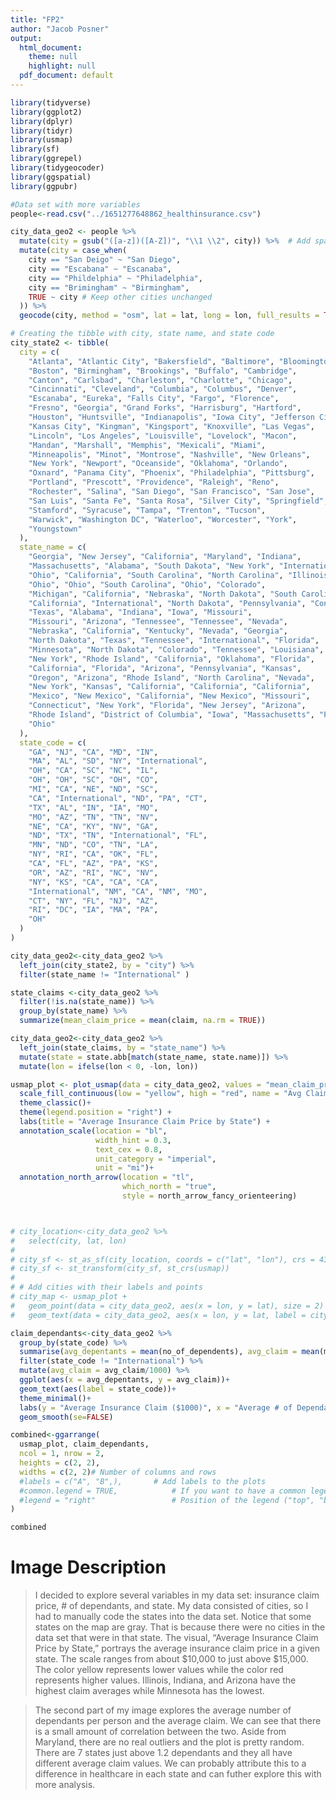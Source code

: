 ```yaml
---
title: "FP2"
author: "Jacob Posner"
output:
  html_document:
    theme: null
    highlight: null
  pdf_document: default
---
```


```r
library(tidyverse)
library(ggplot2)
library(dplyr)
library(tidyr)
library(usmap)
library(sf)
library(ggrepel)
library(tidygeocoder)
library(ggspatial)
library(ggpubr)
```

```r
#Data set with more variables
people<-read.csv("../1651277648862_healthinsurance.csv")

```

```r
city_data_geo2 <- people %>%
  mutate(city = gsub("([a-z])([A-Z])", "\\1 \\2", city)) %>%  # Add space between lowercase and uppercase letters
  mutate(city = case_when(
    city == "San Deigo" ~ "San Diego",
    city == "Escabana" ~ "Escanaba",
    city == "Phildelphia" ~ "Philadelphia",
    city == "Brimingham" ~ "Birmingham",
    TRUE ~ city # Keep other cities unchanged
  )) %>%
  geocode(city, method = "osm", lat = lat, long = lon, full_results = TRUE)  # Geocode cities and get full results
```


```r
# Creating the tibble with city, state name, and state code
city_state2 <- tibble(
  city = c(
    "Atlanta", "Atlantic City", "Bakersfield", "Baltimore", "Bloomington", 
    "Boston", "Birmingham", "Brookings", "Buffalo", "Cambridge", 
    "Canton", "Carlsbad", "Charleston", "Charlotte", "Chicago", 
    "Cincinnati", "Cleveland", "Columbia", "Columbus", "Denver", 
    "Escanaba", "Eureka", "Falls City", "Fargo", "Florence", 
    "Fresno", "Georgia", "Grand Forks", "Harrisburg", "Hartford", 
    "Houston", "Huntsville", "Indianapolis", "Iowa City", "Jefferson City", 
    "Kansas City", "Kingman", "Kingsport", "Knoxville", "Las Vegas", 
    "Lincoln", "Los Angeles", "Louisville", "Lovelock", "Macon", 
    "Mandan", "Marshall", "Memphis", "Mexicali", "Miami", 
    "Minneapolis", "Minot", "Montrose", "Nashville", "New Orleans", 
    "New York", "Newport", "Oceanside", "Oklahoma", "Orlando", 
    "Oxnard", "Panama City", "Phoenix", "Philadelphia", "Pittsburg", 
    "Portland", "Prescott", "Providence", "Raleigh", "Reno", 
    "Rochester", "Salina", "San Diego", "San Francisco", "San Jose", 
    "San Luis", "Santa Fe", "Santa Rosa", "Silver City", "Springfield", 
    "Stamford", "Syracuse", "Tampa", "Trenton", "Tucson", 
    "Warwick", "Washington DC", "Waterloo", "Worcester", "York", 
    "Youngstown"
  ),
  state_name = c(
    "Georgia", "New Jersey", "California", "Maryland", "Indiana", 
    "Massachusetts", "Alabama", "South Dakota", "New York", "International", 
    "Ohio", "California", "South Carolina", "North Carolina", "Illinois", 
    "Ohio", "Ohio", "South Carolina", "Ohio", "Colorado", 
    "Michigan", "California", "Nebraska", "North Dakota", "South Carolina", 
    "California", "International", "North Dakota", "Pennsylvania", "Connecticut", 
    "Texas", "Alabama", "Indiana", "Iowa", "Missouri", 
    "Missouri", "Arizona", "Tennessee", "Tennessee", "Nevada", 
    "Nebraska", "California", "Kentucky", "Nevada", "Georgia", 
    "North Dakota", "Texas", "Tennessee", "International", "Florida", 
    "Minnesota", "North Dakota", "Colorado", "Tennessee", "Louisiana", 
    "New York", "Rhode Island", "California", "Oklahoma", "Florida", 
    "California", "Florida", "Arizona", "Pennsylvania", "Kansas", 
    "Oregon", "Arizona", "Rhode Island", "North Carolina", "Nevada", 
    "New York", "Kansas", "California", "California", "California", 
    "Mexico", "New Mexico", "California", "New Mexico", "Missouri", 
    "Connecticut", "New York", "Florida", "New Jersey", "Arizona", 
    "Rhode Island", "District of Columbia", "Iowa", "Massachusetts", "Pennsylvania", 
    "Ohio"
  ),
  state_code = c(
    "GA", "NJ", "CA", "MD", "IN", 
    "MA", "AL", "SD", "NY", "International", 
    "OH", "CA", "SC", "NC", "IL", 
    "OH", "OH", "SC", "OH", "CO", 
    "MI", "CA", "NE", "ND", "SC", 
    "CA", "International", "ND", "PA", "CT", 
    "TX", "AL", "IN", "IA", "MO", 
    "MO", "AZ", "TN", "TN", "NV", 
    "NE", "CA", "KY", "NV", "GA", 
    "ND", "TX", "TN", "International", "FL", 
    "MN", "ND", "CO", "TN", "LA", 
    "NY", "RI", "CA", "OK", "FL", 
    "CA", "FL", "AZ", "PA", "KS", 
    "OR", "AZ", "RI", "NC", "NV", 
    "NY", "KS", "CA", "CA", "CA", 
    "International", "NM", "CA", "NM", "MO", 
    "CT", "NY", "FL", "NJ", "AZ", 
    "RI", "DC", "IA", "MA", "PA", 
    "OH"
  )
)

city_data_geo2<-city_data_geo2 %>% 
  left_join(city_state2, by = "city") %>% 
  filter(state_name != "International" )
```


```r
state_claims <-city_data_geo2 %>% 
  filter(!is.na(state_name)) %>% 
  group_by(state_name) %>% 
  summarize(mean_claim_price = mean(claim, na.rm = TRUE)) 

city_data_geo2<-city_data_geo2 %>% 
  left_join(state_claims, by = "state_name") %>% 
  mutate(state = state.abb[match(state_name, state.name)]) %>% 
  mutate(lon = ifelse(lon < 0, -lon, lon))

usmap_plot <- plot_usmap(data = city_data_geo2, values = "mean_claim_price", color = "white") +
  scale_fill_continuous(low = "yellow", high = "red", name = "Avg Claim Price", label = scales::dollar_format()) + 
  theme_classic()+
  theme(legend.position = "right") +
  labs(title = "Average Insurance Claim Price by State") + 
  annotation_scale(location = "bl",  
                   width_hint = 0.3,  
                   text_cex = 0.8, 
                   unit_category = "imperial",  
                   unit = "mi")+
  annotation_north_arrow(location = "tl",  
                         which_north = "true",  
                         style = north_arrow_fancy_orienteering)



# city_location<-city_data_geo2 %>% 
#   select(city, lat, lon)
# 
# city_sf <- st_as_sf(city_location, coords = c("lat", "lon"), crs = 4326)
# city_sf <- st_transform(city_sf, st_crs(usmap))
# 
# # Add cities with their labels and points
# city_map <- usmap_plot +
#   geom_point(data = city_data_geo2, aes(x = lon, y = lat), size = 2) +
#   geom_text(data = city_data_geo2, aes(x = lon, y = lat, label = city), size = 3, vjust = 1)


```

```r
claim_dependants<-city_data_geo2 %>% 
  group_by(state_code) %>% 
  summarise(avg_depentants = mean(no_of_dependents), avg_claim = mean(mean_claim_price)) %>% 
  filter(state_code != "International") %>%
  mutate(avg_claim = avg_claim/1000) %>% 
  ggplot(aes(x = avg_depentants, y = avg_claim))+
  geom_text(aes(label = state_code))+
  theme_minimal()+
  labs(y = "Average Insurance Claim ($1000)", x = "Average # of Dependants per Person", title = "Dependants per Person vs. Average Insurance Claim")+
  geom_smooth(se=FALSE)
```

```r
combined<-ggarrange(
  usmap_plot, claim_dependants,             
  ncol = 1, nrow = 2, 
  heights = c(2, 2), 
  widths = c(2, 2)# Number of columns and rows
  #labels = c("A", "B",),       # Add labels to the plots
  #common.legend = TRUE,            # If you want to have a common legend
  #legend = "right"                 # Position of the legend ("top", "bottom", "left", "right")
)
```

```r
combined
```

# Image Description

> I decided to explore several variables in my data set: insurance claim price, # of dependants, and state. My data consisted of cities, so I had to manually code the states into the data set. Notice that some states on the map are gray. That is because there were no cities in the data set that were in that state. The visual, "Average Insurance Claim Price by State," portrays the average insurance claim price in a given state. The scale ranges from about $10,000 to just above $15,000. The color yellow represents lower values while the color red represents higher values. Illinois, Indiana, and Arizona have the highest claim averages while Minnesota has the lowest. 

> The second part of my image explores the average number of dependants per person and the average claim. We can see that there is a small amount of correlation between the two. Aside from Maryland, there are no real outliers and the plot is pretty random. There are 7 states just above 1.2 dependants and they all have different average claim values. We can probably attribute this to a difference in healthcare in each state and can futher explore this with more analysis.
